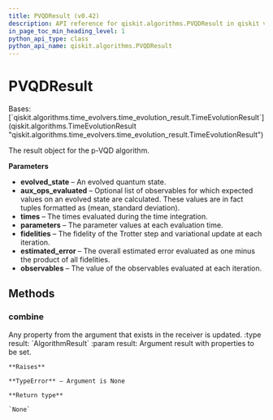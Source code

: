 ```yaml
---
title: PVQDResult (v0.42)
description: API reference for qiskit.algorithms.PVQDResult in qiskit v0.42
in_page_toc_min_heading_level: 1
python_api_type: class
python_api_name: qiskit.algorithms.PVQDResult
---
```


# PVQDResult

<Class id="qiskit.algorithms.PVQDResult" isDedicatedPage={true} github="https://github.com/qiskit/qiskit/tree/stable/0.23/qiskit/algorithms/time_evolvers/pvqd/pvqd_result.py" signature="PVQDResult(evolved_state, aux_ops_evaluated=None, times=None, parameters=None, fidelities=None, estimated_error=None, observables=None)" modifiers="class">
  Bases: [`qiskit.algorithms.time_evolvers.time_evolution_result.TimeEvolutionResult`](qiskit.algorithms.TimeEvolutionResult "qiskit.algorithms.time_evolvers.time_evolution_result.TimeEvolutionResult")

  The result object for the p-VQD algorithm.

  **Parameters**

  *   **evolved\_state** – An evolved quantum state.
  *   **aux\_ops\_evaluated** – Optional list of observables for which expected values on an evolved state are calculated. These values are in fact tuples formatted as (mean, standard deviation).
  *   **times** – The times evaluated during the time integration.
  *   **parameters** – The parameter values at each evaluation time.
  *   **fidelities** – The fidelity of the Trotter step and variational update at each iteration.
  *   **estimated\_error** – The overall estimated error evaluated as one minus the product of all fidelities.
  *   **observables** – The value of the observables evaluated at each iteration.

  ## Methods

  <span id="qiskit-algorithms-pvqdresult-combine" />

  ### combine

  <Function id="qiskit.algorithms.PVQDResult.combine" signature="PVQDResult.combine(result)">
    Any property from the argument that exists in the receiver is updated. :type result: `AlgorithmResult` :param result: Argument result with properties to be set.

    **Raises**

    **TypeError** – Argument is None

    **Return type**

    `None`
  </Function>
</Class>

